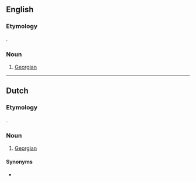 ==English==

===Etymology===
{{borrowing|ka|ქართველი|lang=en}}.

===Noun===
{{en-noun|?}}

# [[Georgian]]

----

==Dutch==

===Etymology===
{{borrowing|ka|ქართველი|lang=nl}}.

===Noun===
{{nl-noun|m|Kartveli's|Kartvelietje}}

# [[Georgian]]

====Synonyms====
* {{l/nl|Georgiër}}